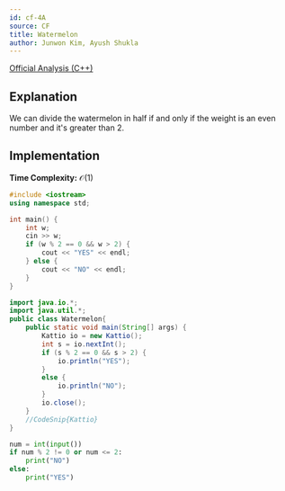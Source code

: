 ```yaml
---
id: cf-4A
source: CF
title: Watermelon
author: Junwon Kim, Ayush Shukla
---
```


[Official Analysis (C++)](https://codeforces.com/blog/entry/95249)

## Explanation

We can divide the watermelon in half if and only if the weight is an even number and it's greater than 2.

## Implementation

**Time Complexity:** $\mathcal{O}(1)$

<LanguageSection>
<CPPSection>

```cpp
#include <iostream>
using namespace std;

int main() {
	int w;
	cin >> w;
	if (w % 2 == 0 && w > 2) {
		cout << "YES" << endl;
	} else {
		cout << "NO" << endl;
	}
}
```

</CPPSection>

<JavaSection>

```java
import java.io.*;
import java.util.*;
public class Watermelon{
    public static void main(String[] args) {
        Kattio io = new Kattio();
        int s = io.nextInt();
        if (s % 2 == 0 && s > 2) {
            io.println("YES");
		}
        else {
            io.println("NO");
		}
        io.close();
    }
	//CodeSnip{Kattio}
}
```

</JavaSection>

<PySection>

```py
num = int(input())
if num % 2 != 0 or num <= 2:
    print("NO")
else:
    print("YES")
```

</PySection>

</LanguageSection>
